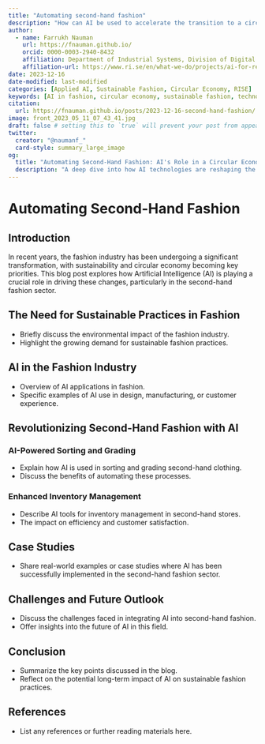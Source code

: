 ```yaml
---
title: "Automating second-hand fashion"
description: "How can AI be used to accelerate the transition to a circular economy?"
author:
  - name: Farrukh Nauman
    url: https://fnauman.github.io/
    orcid: 0000-0003-2940-8432
    affiliation: Department of Industrial Systems, Division of Digital Systems, RISE Research Institutes of Sweden AB
    affiliation-url: https://www.ri.se/en/what-we-do/projects/ai-for-resource-efficient-circular-fashion
date: 2023-12-16
date-modified: last-modified
categories: [Applied AI, Sustainable Fashion, Circular Economy, RISE]
keywords: [AI in fashion, circular economy, sustainable fashion, technology in recycling]
citation: 
  url: https://fnauman.github.io/posts/2023-12-16-second-hand-fashion/ 
image: front_2023_05_11_07_43_41.jpg
draft: false # setting this to `true` will prevent your post from appearing on your listing page until you're ready!
twitter:
  creator: "@naumanf_"
  card-style: summary_large_image
og:
  title: "Automating Second-Hand Fashion: AI's Role in a Circular Economy"
  description: "A deep dive into how AI technologies are reshaping the second-hand fashion industry towards more sustainable practices."
---
```



# Automating Second-Hand Fashion

## Introduction

In recent years, the fashion industry has been undergoing a significant transformation, with sustainability and circular economy becoming key priorities. This blog post explores how Artificial Intelligence (AI) is playing a crucial role in driving these changes, particularly in the second-hand fashion sector.

## The Need for Sustainable Practices in Fashion

* Briefly discuss the environmental impact of the fashion industry.
* Highlight the growing demand for sustainable fashion practices.

## AI in the Fashion Industry

* Overview of AI applications in fashion.
* Specific examples of AI use in design, manufacturing, or customer experience.

## Revolutionizing Second-Hand Fashion with AI

### AI-Powered Sorting and Grading

* Explain how AI is used in sorting and grading second-hand clothing.
* Discuss the benefits of automating these processes.

### Enhanced Inventory Management

* Describe AI tools for inventory management in second-hand stores.
* The impact on efficiency and customer satisfaction.

## Case Studies

* Share real-world examples or case studies where AI has been successfully implemented in the second-hand fashion sector.

## Challenges and Future Outlook

* Discuss the challenges faced in integrating AI into second-hand fashion.
* Offer insights into the future of AI in this field.

## Conclusion

* Summarize the key points discussed in the blog.
* Reflect on the potential long-term impact of AI on sustainable fashion practices.

## References

* List any references or further reading materials here.

